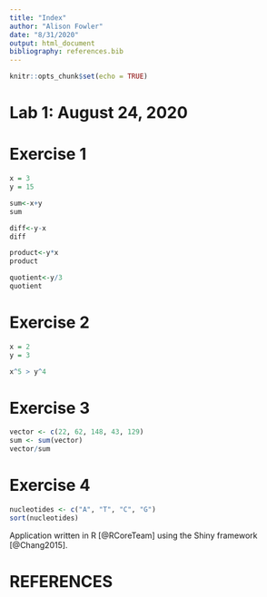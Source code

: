 ```yaml
---
title: "Index"
author: "Alison Fowler"
date: "8/31/2020"
output: html_document
bibliography: references.bib
---
```


```r
knitr::opts_chunk$set(echo = TRUE)
```

# Lab 1: August 24, 2020 

# Exercise 1 ## 

```r
x = 3
y = 15 

sum<-x+y
sum

diff<-y-x
diff

product<-y*x
product

quotient<-y/3
quotient
```

# Exercise 2 
``` r
x = 2 
y = 3 

x^5 > y^4
```

# Exercise 3
``` r
vector <- c(22, 62, 148, 43, 129)
sum <- sum(vector)
vector/sum
```

# Exercise 4
``` r
nucleotides <- c("A", "T", "C", "G")
sort(nucleotides)
```

Application written in R [@RCoreTeam] using the Shiny framework [@Chang2015].

# REFERENCES


